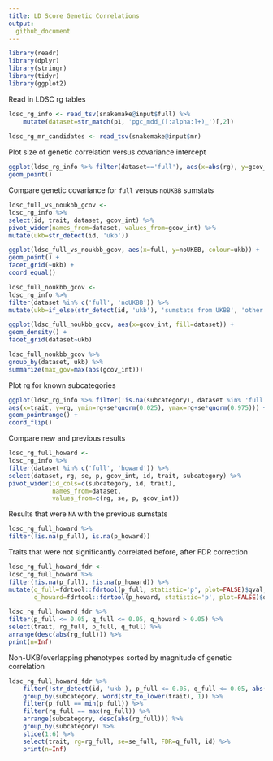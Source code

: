 ```yaml
---
title: LD Score Genetic Correlations
output:
  github_document
---
```


```r
library(readr)
library(dplyr)
library(stringr)
library(tidyr)
library(ggplot2)
```

Read in LDSC rg tables
```r
ldsc_rg_info <- read_tsv(snakemake@input$full) %>%
    mutate(dataset=str_match(p1, 'pgc_mdd_([:alpha:]+)_')[,2])
    
ldsc_rg_mr_candidates <- read_tsv(snakemake@input$mr)
```

Plot size of genetic correlation versus covariance intercept

```r
ggplot(ldsc_rg_info %>% filter(dataset=='full'), aes(x=abs(rg), y=gcov_int)) +
geom_point()
```

Compare genetic covariance for `full` versus `noUKBB` sumstats

```r

ldsc_full_vs_noukbb_gcov <-
ldsc_rg_info %>%
select(id, trait, dataset, gcov_int) %>%
pivot_wider(names_from=dataset, values_from=gcov_int) %>%
mutate(ukb=str_detect(id, 'ukb'))

ggplot(ldsc_full_vs_noukbb_gcov, aes(x=full, y=noUKBB, colour=ukb)) +
geom_point() + 
facet_grid(~ukb) +
coord_equal()

```

```r

ldsc_full_noukbb_gcov <-
ldsc_rg_info %>%
filter(dataset %in% c('full', 'noUKBB')) %>%
mutate(ukb=if_else(str_detect(id, 'ukb'), 'sumstats from UKBB', 'other sumstats'))

ggplot(ldsc_full_noukbb_gcov, aes(x=gcov_int, fill=dataset)) +
geom_density() +
facet_grid(dataset~ukb)

ldsc_full_noukbb_gcov %>%
group_by(dataset, ukb) %>%
summarize(max_gov=max(abs(gcov_int)))

```

Plot rg for known subcategories
```r

ggplot(ldsc_rg_info %>% filter(!is.na(subcategory), dataset %in% 'full'),
aes(x=trait, y=rg, ymin=rg+se*qnorm(0.025), ymax=rg+se*qnorm(0.975))) +
geom_pointrange() +
coord_flip()

```

Compare new and previous results

```r

ldsc_rg_full_howard <-
ldsc_rg_info %>%
filter(dataset %in% c('full', 'howard')) %>%
select(dataset, rg, se, p, gcov_int, id, trait, subcategory) %>%
pivot_wider(id_cols=c(subcategory, id, trait),
            names_from=dataset,
            values_from=c(rg, se, p, gcov_int))
```

Results that were `NA` with the previous sumstats
```r
ldsc_rg_full_howard %>%
filter(!is.na(p_full), is.na(p_howard))
```

Traits that were not significantly correlated before, after FDR correction

```r

ldsc_rg_full_howard_fdr <-
ldsc_rg_full_howard %>%
filter(!is.na(p_full), !is.na(p_howard)) %>%
mutate(q_full=fdrtool::fdrtool(p_full, statistic='p', plot=FALSE)$qval,
       q_howard=fdrtool::fdrtool(p_howard, statistic='p', plot=FALSE)$qval)

ldsc_rg_full_howard_fdr %>%
filter(p_full <= 0.05, q_full <= 0.05, q_howard > 0.05) %>%
select(trait, rg_full, p_full, q_full) %>%
arrange(desc(abs(rg_full))) %>%
print(n=Inf)

```

Non-UKB/overlapping phenotypes sorted by magnitude of genetic correlation

```r

ldsc_rg_full_howard_fdr %>%
    filter(!str_detect(id, 'ukb'), p_full <= 0.05, q_full <= 0.05, abs(gcov_int_full) <= 0.05) %>%
    group_by(subcategory, word(str_to_lower(trait), 1)) %>%
    filter(p_full == min(p_full)) %>% 
    filter(rg_full == max(rg_full)) %>%
    arrange(subcategory, desc(abs(rg_full))) %>%
    group_by(subcategory) %>%
    slice(1:6) %>%
    select(trait, rg=rg_full, se=se_full, FDR=q_full, id) %>%
    print(n=Inf)

```
